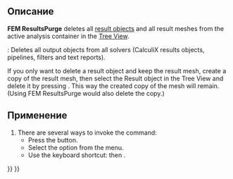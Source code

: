 <languages/>

<div class="mw-translate-fuzzy">
{{Docnav/ru
|[[FEM_SolverRun/ru|Solver run calculation]]
|[[FEM_ResultShow/ru|Показать результат]]
|[[FEM_Workbench/ru|FEM]]
|IconL=FEM_RunSolver.png
|IconC=Workbench_FEM.svg
|IconR=FEM_ShowResult.png
}}
</div>

<div class="mw-translate-fuzzy">
{{GuiCommand/ru
|Name=FEM ResultsPurge
|Name/ru=FEM ResultsPurge
|MenuLocation=Results → Purge results
|Workbenches=[[FEM_Workbench/ru|FEM]]
|Shortcut={{KEY|S}} {{KEY|S}}
|SeeAlso=[[FEM_tutorial/ru|FEM tutorial]]
}}
</div>

<span id="Description"></span>
==Описание==

'''FEM ResultsPurge''' deletes all [[FEM_ResultShow|result objects]] and all result meshes from the active analysis container in the [[Tree_View|Tree View]].

{{VersionPlus|1.1}}: Deletes all output objects from all solvers (CalculiX results objects, pipelines, filters and text reports).

If you only want to delete a result object and keep the result mesh, create a copy of the result mesh, then select the Result object in the Tree View and delete it by pressing {{KEY|Del}}. This way the created copy of the mesh will remain. (Using FEM ResultsPurge would also delete the copy.)

<span id="Usage"></span>
==Применение==

# There are several ways to invoke the command:
#* Press the {{Button|[[Image:FEM_ResultsPurge.svg|16px]] [[FEM_ResultsPurge|Purge Results]]}} button.
#* Select the {{MenuCommand|Results → [[Image:FEM_ResultsPurge.svg|16px]] Purge Results}} option from the menu.
#* Use the keyboard shortcut: {{KEY|R}} then {{KEY|P}}.


<div class="mw-translate-fuzzy">
{{Docnav/ru
|[[FEM_SolverRun/ru|Solver run calculation]]
|[[FEM_ResultShow/ru|Показать результат]]
|[[FEM_Workbench/ru|FEM]]
|IconL=FEM_RunSolver.png
|IconC=Workbench_FEM.svg
|IconR=FEM_ShowResult.png
}}
</div>

{{FEM_Tools_navi{{#translation:}}}}
{{Userdocnavi{{#translation:}}}}